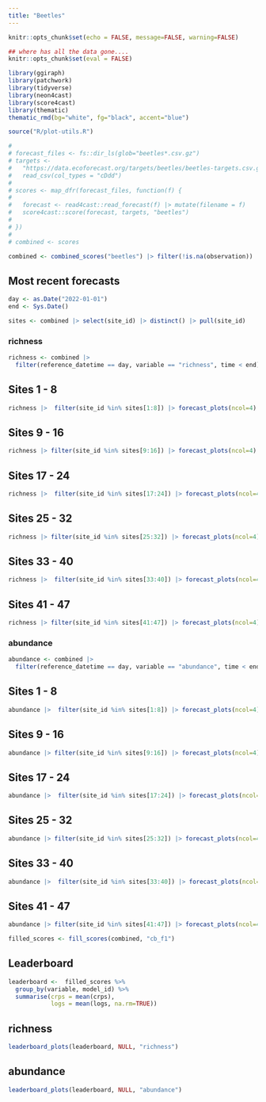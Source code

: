 ```yaml
---
title: "Beetles"
---
```


```r
knitr::opts_chunk$set(echo = FALSE, message=FALSE, warning=FALSE)

## where has all the data gone....
knitr::opts_chunk$set(eval = FALSE)
```

```r
library(ggiraph)
library(patchwork)
library(tidyverse)
library(neon4cast)
library(score4cast)
library(thematic)
thematic_rmd(bg="white", fg="black", accent="blue")

source("R/plot-utils.R")


```

```r
# 
# forecast_files <- fs::dir_ls(glob="beetles*.csv.gz")
# targets <-
#   "https://data.ecoforecast.org/targets/beetles/beetles-targets.csv.gz" %>%
#   read_csv(col_types = "cDdd")
# 
# scores <- map_dfr(forecast_files, function(f) {
# 
#   forecast <- read4cast::read_forecast(f) |> mutate(filename = f)
#   score4cast::score(forecast, targets, "beetles")
# 
# })
# 
# combined <- scores
```

```r
combined <- combined_scores("beetles") |> filter(!is.na(observation))

```

## Most recent forecasts

```r
day <- as.Date("2022-01-01")
end <- Sys.Date() 

sites <- combined |> select(site_id) |> distinct() |> pull(site_id)
```

### richness

::: panel-tabset
```r
richness <- combined |> 
  filter(reference_datetime == day, variable == "richness", time < end)
```

## Sites 1 - 8

```r
richness |>  filter(site_id %in% sites[1:8]) |> forecast_plots(ncol=4)
```

## Sites 9 - 16

```r
richness |> filter(site_id %in% sites[9:16]) |> forecast_plots(ncol=4)
```

## Sites 17 - 24

```r
richness |>  filter(site_id %in% sites[17:24]) |> forecast_plots(ncol=4)
```

## Sites 25 - 32

```r
richness |> filter(site_id %in% sites[25:32]) |> forecast_plots(ncol=4)
```

## Sites 33 - 40

```r
richness |>  filter(site_id %in% sites[33:40]) |> forecast_plots(ncol=4)
```

## Sites 41 - 47

```r
richness |> filter(site_id %in% sites[41:47]) |> forecast_plots(ncol=4)
```
:::

### abundance

::: panel-tabset
```r
abundance <- combined |> 
  filter(reference_datetime == day, variable == "abundance", time < end)
```

## Sites 1 - 8

```r
abundance |>  filter(site_id %in% sites[1:8]) |> forecast_plots(ncol=4)
```

## Sites 9 - 16

```r
abundance |> filter(site_id %in% sites[9:16]) |> forecast_plots(ncol=4)
```

## Sites 17 - 24

```r
abundance |>  filter(site_id %in% sites[17:24]) |> forecast_plots(ncol=4)
```

## Sites 25 - 32

```r
abundance |> filter(site_id %in% sites[25:32]) |> forecast_plots(ncol=4)
```

## Sites 33 - 40

```r
abundance |>  filter(site_id %in% sites[33:40]) |> forecast_plots(ncol=4)
```

## Sites 41 - 47

```r
abundance |> filter(site_id %in% sites[41:47]) |> forecast_plots(ncol=4)
```
:::

```r
filled_scores <- fill_scores(combined, "cb_f1")
```

## Leaderboard

```r

leaderboard <-  filled_scores %>% 
  group_by(variable, model_id) %>%
  summarise(crps = mean(crps),
            logs = mean(logs, na.rm=TRUE)) 
```

::: panel-tabset
## richness

```r
leaderboard_plots(leaderboard, NULL, "richness")

```

## abundance

```r
leaderboard_plots(leaderboard, NULL, "abundance")
```
:::

<!-- Consider adding site-by-site breakout on scores -->

